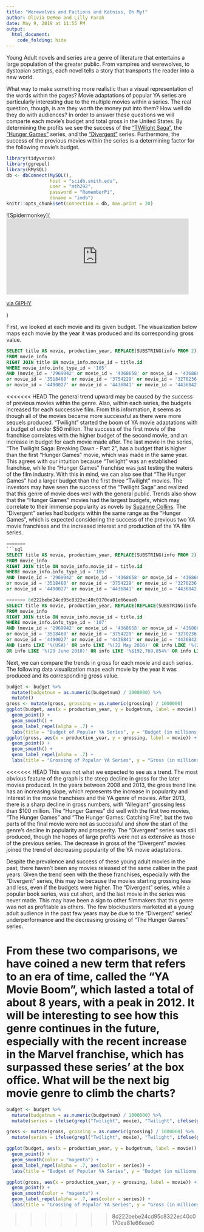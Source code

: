 ```yaml
---
title: "Werewolves and Factions and Katniss, Oh My!"
author: Olivia DeMeo and Lilly Farah
date: May 9, 2019 at 11:55 PM
output:
  html_document:
    code_folding: hide
---
```

Young Adult novels and series are a genre of literature that entertains a large population of the greater public. From vampires and werewolves, to dystopian settings, each novel tells a story that transports the reader into a new world.

What way to make something more realistic than a visual representation of the words within the pages? Movie adaptations of popular YA series are particularly interesting due to the multiple movies within a series. The real question, though, is are they worth the money put into them? How well do they do with audiences? In order to answer these questions we will comparte each movie's budget and total gross in the United States. By determining the profits we see the success of the ["TWilight Saga"](https://en.wikipedia.org/wiki/The_Twilight_Saga_%28film_series%29), the ["Hunger Games"](https://en.wikipedia.org/wiki/The_Hunger_Games_%28film_series%29) series, and the ["Divergent"](https://en.wikipedia.org/wiki/The_Divergent_Series) series. Furthermore, the success of the previous movies within the series is a determining factor for the following movie’s budget.

```r
library(tidyverse)
library(ggrepel)
library(RMySQL)
db <- dbConnect(MySQL(), 
                host = "scidb.smith.edu", 
                user = "mth292", 
                password = "RememberPi", 
                dbname = "imdb")
knitr::opts_chunk$set(connection = db, max.print = 20)
```

![Spidermonkey](<iframe src="https://giphy.com/embed/jH27z5evTYS64" width="480" height="200" frameBorder="0" class="giphy-embed" allowFullScreen></iframe><p><a href="https://giphy.com/gifs/twilight-kristen-stewart-robert-pattinson-jH27z5evTYS64">via GIPHY</a></p>)


First, we looked at each movie and its given budget. The visualization below maps each movie by the year it was produced and its corresponding gross value.

```sql
SELECT title AS movie, production_year, REPLACE(SUBSTRING(info FROM 2), ',', '') AS budgetnum
FROM movie_info
RIGHT JOIN title ON movie_info.movie_id = title.id
WHERE movie_info.info_type_id = '105'
AND (movie_id = '2969942' or movie_id = '4368658' or movie_id = '4368665' or movie_id = '4368666'
or movie_id = '3518460' or movie_id = '3754229' or movie_id = '3270236' or movie_id = '4368646'
or movie_id = '4490027' or movie_id = '4436841' or movie_id = '4436842' or movie_id = '4436846' or movie_id = '4436851')
```

<<<<<<< HEAD
The general trend upward may be caused by the success of previous movies within the genre. Also, within each series, the budgets increased for each successive film. From this information, it seems as though all of the movies became more successful as there were more sequels produced. “Twilight” started the boom of YA movie adaptations with a budget of under $50 million. The success of the first movie of the franchise correlates with the higher budget of the second movie, and an increase in budget for each movie made after. The last movie in the series, “The Twilight Saga: Breaking Dawn - Part 2”, has a budget that is higher than the first “Hunger Games” movie, which was made in the same year. This agrees with our intuition because “Twilight” was an established franchise, while the “Hunger Games” franchise was just testing the waters of the film industry. With this in mind, we can also see that “The Hunger Games” had a larger budget than the first three “Twilight” movies. The investors may have seen the success of the “Twilight Saga” and realized that this genre of movie does well with the general public. Trends also show that the “Hunger Games” movies had the largest budgets, which may correlate to their immense popularity as novels by [Suzanne Collins](https://en.wikipedia.org/wiki/Suzanne_Collins). The “Divergent” series had budgets within the same range as the “Hunger Games”, which is expected considering the success of the previous two YA movie franchises and the increased interest and production of the YA film series.

```sql
=======
```sql
SELECT title AS movie, production_year, REPLACE(SUBSTRING(info FROM 2), ',', '') AS budgetnum
FROM movie_info
RIGHT JOIN title ON movie_info.movie_id = title.id
WHERE movie_info.info_type_id = '105'
AND (movie_id = '2969942' or movie_id = '4368658' or movie_id = '4368665' or movie_id = '4368666'
or movie_id = '3518460' or movie_id = '3754229' or movie_id = '3270236' or movie_id = '4368646'
or movie_id = '4490027' or movie_id = '4436841' or movie_id = '4436842' or movie_id = '4436846' or movie_id = '4436851')
```

```sql

>>>>>>> 8d222bebe24cd95c8322ec40c0170ea81e66eae0
SELECT title AS movie, production_year, REPLACE(REPLACE(SUBSTRING(info FROM 2 FOR 11), ',', ''), ' ', '') AS grossing
FROM movie_info
RIGHT JOIN title ON movie_info.movie_id = title.id
WHERE movie_info.info_type_id = '107'
AND (movie_id = '2969942' or movie_id = '4368658' or movie_id = '4368665' or movie_id = '4368666'
or movie_id = '3518460' or movie_id = '3754229' or movie_id = '3270236' or movie_id = '4368646'
or movie_id = '4490027' or movie_id = '4436841' or movie_id = '4436842' or movie_id = '4436846' or movie_id = '4436851')
AND (info LIKE '%(USA)' OR info LIKE '%(22 May 2016)' OR info LIKE '%(21 October 2010)' 
OR info LIKE '%(29 June 2010)' OR info LIKE '%$192,769,854%' OR info LIKE '%$281,287,133%' OR info LIKE '%(3 March 2013)')
```

Next, we can compare the trends in gross for each movie and each series. The following data visualization maps each movie by the year it was produced and its corresponding gross value.

```r
budget <- budget %>% 
  mutate(budgetnum = as.numeric(budgetnum) / 1000000) %>%
  mutate()
gross <- mutate(gross, grossing = as.numeric(grossing) / 1000000)
ggplot(budget, aes(x = production_year, y = budgetnum, label = movie)) +
  geom_point() +
  geom_smooth() +
  geom_label_repel(alpha = .7) +
  labs(title = "Budget of Popular YA Series", y = "Budget (in millions)", x = "Production Year", caption = "Source: IMDB")
ggplot(gross, aes(x = production_year, y = grossing, label = movie)) +
  geom_point() +
  geom_smooth() +
  geom_label_repel(alpha = .7) +
  labs(title = "Grossing of Popular YA Series", y = "Gross (in millions)", x = "Production Year", caption = "Source: IMDB")
```

<<<<<<< HEAD
This was not what we expected to see as a trend. The most obvious feature of the graph is the steep decline in gross for the later movies produced. In the years between 2008 and 2013, the gross trend line has an increasing slope, which represents the increase in popularity and interest in the movie franchises and the YA genre of movies. After 2013, there is a sharp decline in gross numbers, with “Allegiant” grossing less than $100 million. The “Hunger Games” did well with the first two movies, “The Hunger Games” and “The Hunger Games: Catching Fire”, but the two parts of the final movie were not as successful and show the start of the genre’s decline in popularity and prosperity. The “Divergent” series was still produced, though the hopes of large profits were not as extensive as those of the previous series. The decrease in gross of the “Divergent” movies joined the trend of decreasing popularity of the YA movie adaptations.

Despite the prevalence and success of these young adult movies in the past, there haven’t been any movies released of the same caliber in the past years. Given the trend seen with the these franchises, especially with the “Divergent” series, this may be because the movies starting grossing less and less, even if the budgets were higher. The “Divergent” series, while a popular book series, was cut short, and the last movie in the series was never made. This may have been a sign to other filmmakers that this genre was not as profitable as others. The few blockbusters marketed at a young adult audience in the past few years may be due to the “Divergent” series’ underperformance and the decreasing grossing of “The Hunger Games” series.

From these two comparisons, we have coined a new term that refers to an era of time, called the “YA Movie Boom”, which lasted a total of about 8 years, with a peak in 2012. It will be interesting to see how this genre continues in the future, especially with the recent increase in the Marvel franchise, which has surpassed these series’ at the box office. What will be the next big movie genre to climb the charts? 
=======
```r
budget <- budget %>% 
  mutate(budgetnum = as.numeric(budgetnum) / 1000000) %>%
  mutate(series = ifelse(grepl("Twilight", movie), "Twilight", ifelse(grepl("Hunger", movie), "The Hunger Games", "Divergent")))

gross <- mutate(gross, grossing = as.numeric(grossing) / 1000000) %>%
  mutate(series = ifelse(grepl("Twilight", movie), "Twilight", ifelse(grepl("Hunger", movie), "The Hunger Games", "Divergent")))

ggplot(budget, aes(x = production_year, y = budgetnum, label = movie)) +
  geom_point() +
  geom_smooth(color = "magenta") +
  geom_label_repel(alpha = .7, aes(color = series)) +
  labs(title = "Budget of Popular YA Series", y = "Budget (in millions)", x = "Production Year", caption = "Source: IMDb", color = "Series")

ggplot(gross, aes(x = production_year, y = grossing, label = movie)) +
  geom_point() +
  geom_smooth(color = "magenta") +
  geom_label_repel(alpha = .7, aes(color = series)) +
  labs(title = "Grossing of Popular YA Series", y = "Gross (in millions)", x = "Production Year", caption = "Source: IMDb", color = "Series")
```

>>>>>>> 8d222bebe24cd95c8322ec40c0170ea81e66eae0
